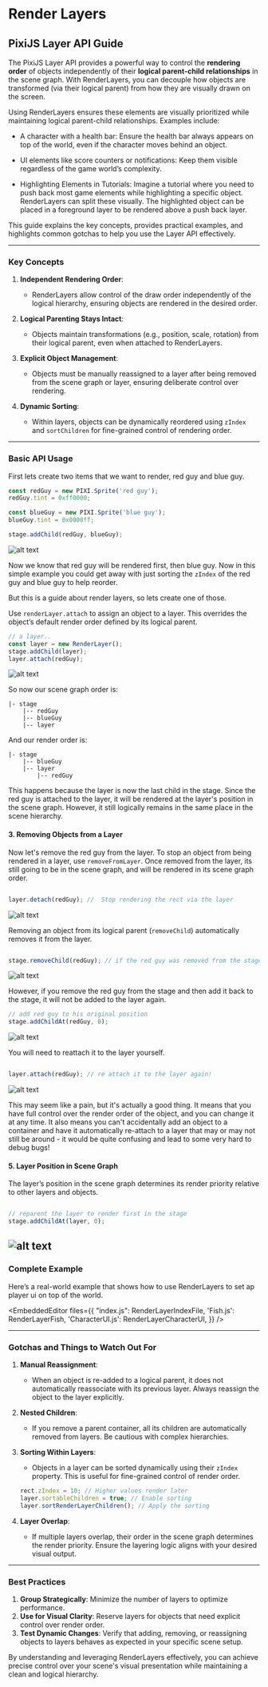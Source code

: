 
# Render Layers

## PixiJS Layer API Guide

The PixiJS Layer API provides a powerful way to control the **rendering order** of objects independently of their **logical parent-child relationships** in the scene graph. With RenderLayers, you can decouple how objects are transformed (via their logical parent) from how they are visually drawn on the screen.

Using RenderLayers ensures these elements are visually prioritized while maintaining logical parent-child relationships. Examples include:

- A character with a health bar: Ensure the health bar always appears on top of the world, even if the character moves behind an object.

- UI elements like score counters or notifications: Keep them visible regardless of the game world’s complexity.

- Highlighting Elements in Tutorials: Imagine a tutorial where you need to push back most game elements while highlighting a specific object. RenderLayers can split these visually. The highlighted object can be placed in a foreground layer to be rendered above a push back layer.

This guide explains the key concepts, provides practical examples, and highlights common gotchas to help you use the Layer API effectively.

---

### **Key Concepts**


1. **Independent Rendering Order**:

   - RenderLayers allow control of the draw order independently of the logical hierarchy, ensuring objects are rendered in the desired order.

2. **Logical Parenting Stays Intact**:

   - Objects maintain transformations (e.g., position, scale, rotation) from their logical parent, even when attached to RenderLayers.

3. **Explicit Object Management**:

   - Objects must be manually reassigned to a layer after being removed from the scene graph or layer, ensuring deliberate control over rendering.

4. **Dynamic Sorting**:

   - Within layers, objects can be dynamically reordered using `zIndex` and `sortChildren` for fine-grained control of rendering order.



---

### **Basic API Usage**

First lets create two items that we want to render, red guy and blue guy.

```typescript
const redGuy = new PIXI.Sprite('red guy');
redGuy.tint = 0xff0000;

const blueGuy = new PIXI.Sprite('blue guy');
blueGuy.tint = 0x0000ff;

stage.addChild(redGuy, blueGuy);
```

![alt text](render-layers/image-1.png)

Now we know that red guy will be rendered first, then blue guy. Now in this simple example you could get away with just sorting the `zIndex` of the red guy and blue guy to help reorder.

But this is a guide about render layers, so lets create one of those.

Use `renderLayer.attach` to assign an object to a layer. This overrides the object’s default render order defined by its logical parent.


```typescript
// a layer..
const layer = new RenderLayer();
stage.addChild(layer);
layer.attach(redGuy);
```
![alt text](render-layers/image-2.png)

So now our scene graph order is:

```
|- stage
    |-- redGuy
    |-- blueGuy
    |-- layer
```
And our render order is:

```
|- stage
    |-- blueGuy
    |-- layer
        |-- redGuy

```

This happens because the layer is now the last child in the stage. Since the red guy is attached to the layer, it will be rendered at the layer's position in the scene graph. However, it still logically remains in the same place in the scene hierarchy.

#### **3. Removing Objects from a Layer**

Now let's remove the red guy from the layer. To stop an object from being rendered in a layer, use `removeFromLayer`. Once removed from the layer, its still going to be in the scene graph, and will be rendered in its scene graph order.

```typescript

layer.detach(redGuy); //  Stop rendering the rect via the layer

```

![alt text](render-layers/image-1.png)


Removing an object from its logical parent (`removeChild`) automatically removes it from the layer.



```typescript

stage.removeChild(redGuy); // if the red guy was removed from the stage, it will also be removed from the layer

```
![alt text](render-layers/image-3.png)


However, if you remove the red guy from the stage and then add it back to the stage, it will not be added to the layer again.

```typescript
// add red guy to his original position
stage.addChildAt(redGuy, 0);

```
![alt text](render-layers/image-1.png)

You will need to reattach it to the layer yourself.

```typescript

layer.attach(redGuy); // re attach it to the layer again!

```
![alt text](render-layers/image-2.png)

This may seem like a pain, but it's actually a good thing. It means that you have full control over the render order of the object, and you can change it at any time. It also means you can't accidentally add an object to a container and have it automatically re-attach to a layer that may or may not still be around - it would be quite confusing and lead to some very hard to debug bugs!

#### **5. Layer Position in Scene Graph**

The layer’s position in the scene graph determines its render priority relative to other layers and objects.

```typescript

// reparent the layer to render first in the stage
stage.addChildAt(layer, 0);

```
![alt text](render-layers/image-1.png)
---

### **Complete Example**

Here’s a real-world example that shows how to use RenderLayers to set ap player ui on top of the world.

<EmbeddedEditor files={{
    "index.js": RenderLayerIndexFile,
    'Fish.js': RenderLayerFish,
    'CharacterUI.js': RenderLayerCharacterUI,
}} />
<br/>

---

### **Gotchas and Things to Watch Out For**

1. **Manual Reassignment**:
   - When an object is re-added to a logical parent, it does not automatically reassociate with its previous layer. Always reassign the object to the layer explicitly.

2. **Nested Children**:
   - If you remove a parent container, all its children are automatically removed from layers. Be cautious with complex hierarchies.

3. **Sorting Within Layers**:
   - Objects in a layer can be sorted dynamically using their `zIndex` property. This is useful for fine-grained control of render order.

   ```javascript
   rect.zIndex = 10; // Higher values render later
   layer.sortableChildren = true; // Enable sorting
   layer.sortRenderLayerChildren(); // Apply the sorting
   ```

4. **Layer Overlap**:
   - If multiple layers overlap, their order in the scene graph determines the render priority. Ensure the layering logic aligns with your desired visual output.

---

### **Best Practices**

1. **Group Strategically**: Minimize the number of layers to optimize performance.
2. **Use for Visual Clarity**: Reserve layers for objects that need explicit control over render order.
3. **Test Dynamic Changes**: Verify that adding, removing, or reassigning objects to layers behaves as expected in your specific scene setup.

By understanding and leveraging RenderLayers effectively, you can achieve precise control over your scene's visual presentation while maintaining a clean and logical hierarchy.

